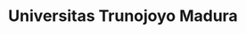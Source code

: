 ---
title: Universitas Trunojoyo Madura
acronym: UTM
location: Bangkalan
image: /utm.jpg
category: Negeri
description: ""
---